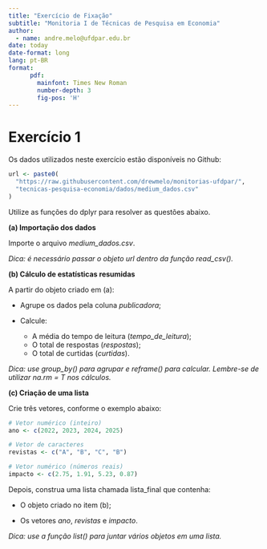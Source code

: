 ```yaml
---
title: "Exercício de Fixação"
subtitle: "Monitoria I de Técnicas de Pesquisa em Economia"
author:
  - name: andre.melo@ufdpar.edu.br
date: today
date-format: long
lang: pt-BR
format: 
      pdf:
        mainfont: Times New Roman
        number-depth: 3
        fig-pos: 'H'
---
```


# Exercício 1

Os dados utilizados neste exercício estão disponíveis no Github:

```r
url <- paste0(
  "https://raw.githubusercontent.com/drewmelo/monitorias-ufdpar/",
  "tecnicas-pesquisa-economia/dados/medium_dados.csv"
)
```

Utilize as funções do dplyr para resolver as questões abaixo.

**(a)  Importação dos dados**

Importe o arquivo *medium_dados.csv*.

*Dica: é necessário passar o objeto url dentro da função read_csv().*

**(b) Cálculo de estatísticas resumidas**

A partir do objeto criado em (a):

- Agrupe os dados pela coluna *publicadora*;

- Calcule:
   - A média do tempo de leitura (*tempo_de_leitura*);
   - O total de respostas (*respostas*);
   - O total de curtidas (*curtidas*).

*Dica: use group_by() para agrupar e reframe() para calcular. Lembre-se de utilizar na.rm = T nos cálculos.*

**(c) Criação de uma lista**

Crie três vetores, conforme o exemplo abaixo:

```r
# Vetor numérico (inteiro)
ano <- c(2022, 2023, 2024, 2025)

# Vetor de caracteres
revistas <- c("A", "B", "C", "B")

# Vetor numérico (números reais)
impacto <- c(2.75, 1.91, 5.23, 0.87)
```

Depois, construa uma lista chamada lista_final que contenha:

- O objeto criado no item (b);

- Os vetores *ano*, *revistas* e *impacto*.

*Dica: use a função list() para juntar vários objetos em uma lista.*